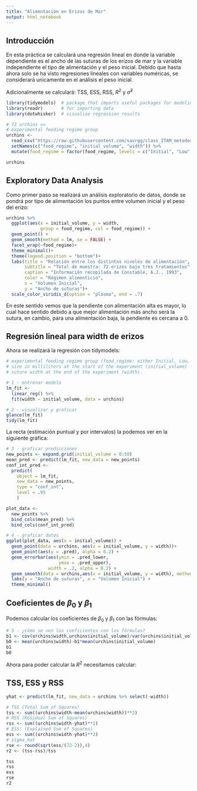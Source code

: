 ```yaml
---
title: "Alimentación en Erizos de Mar"
output: html_notebook
---
```


## Introducción
En esta práctica se calculará una regresión lineal en donde la variable dependiente es el ancho de las suturas de los erizos de mar y la variable independiente el tipo de alimentación y el peso inicial. Debido que hasta ahora solo se ha visto regresiones lineales con variables numéricas, se considerará unicamente en el análisis el peso inicial.

Adicionalmente se calculará: TSS, ESS, RSS, $R^2$ y $\hat{\sigma}^2$

```r
library(tidymodels)  # package that imports useful packages for modeling
library(readr)       # for importing data
library(dotwhisker)  # visualize regression results

# 72 urchins ==
# experimental feeding regime group
urchins <-
  read_csv("https://raw.githubusercontent.com/savrgg/class_ITAM_metodos/main/notas_r/urchins.csv") %>% 
  setNames(c("food_regime", "initial_volume", "width")) %>% 
  mutate(food_regime = factor(food_regime, levels = c("Initial", "Low", "High")))

urchins
```

## Exploratory Data Analysis

Como primer paso se realizará un análisis exploratorio de datos, donde se pondrá por tipo de alimentación los puntos entre volumen inicial y el peso del erizo: 

```r
urchins %>% 
  ggplot(aes(x = initial_volume, y = width, 
             group = food_regime, col = food_regime)) + 
  geom_point() + 
  geom_smooth(method = lm, se = FALSE) +
  facet_wrap(~food_regime)+
  theme_minimal()+
  theme(legend.position = "bottom")+
  labs(title = "Relación entre los distintos niveles de alimentación",
       subtitle = "Total de muestra: 72 erizos bajo tres tratamientos",
       caption = "Información recopilada de Constable, A.J., 1993",
       color = "Régimen alimenticio", 
       x = "Volumen Inicial",
       y = "Ancho de suturas")+
  scale_color_viridis_d(option = "plasma", end = .7)
```
En este sentido vemos que la pendiente con alimentación alta es mayor, lo cual hace sentido debido a que mejor alimentación más ancho será la sutura, en cambio, para una alimentación baja, la pendiente es cercana a 0. 

## Regresión lineal para width de erizos

Ahora se realizará la regresión con tidymodels: 

```r
# experimental feeding regime group (food_regime: either Initial, Low, or High),
# size in milliliters at the start of the experiment (initial_volume)
# suture width at the end of the experiment (width).

# 1 - entrenar modelo
lm_fit <- 
  linear_reg() %>% 
  fit(width ~ initial_volume, data = urchins)

# 2 - visualizar y graficar 
glance(lm_fit)
tidy(lm_fit)
```

La recta (estimación puntual y por intervalos) la podemos ver en la siguiente gráfica:

```r
# 3 - graficar predicciones
new_points <- expand.grid(initial_volume = 0:50)
mean_pred <- predict(lm_fit, new_data = new_points)
conf_int_pred <- 
  predict(
    object = lm_fit, 
    new_data = new_points, 
    type = "conf_int",
    level = .95
    )

plot_data <- 
  new_points %>% 
  bind_cols(mean_pred) %>% 
  bind_cols(conf_int_pred)

# 4 - graficar datos
ggplot(plot_data, aes(x = initial_volume)) + 
  geom_point(data = urchins, aes(x = initial_volume, y = width))+
  geom_point(aes(y = .pred), alpha = 0.2) + 
  geom_errorbar(aes(ymin = .pred_lower, 
                    ymax = .pred_upper),
                width = .2, alpha = 0.2) + 
  geom_smooth(data = urchins,aes(x = initial_volume, y = width), method = "lm")+
  labs(y = "Ancho de suturas", x = "Volumen Inicial") +
  theme_minimal()
```

## Coeficientes de $\beta_0$ y $\beta_1$

Podemos calcular los coeficientes de $\beta_0$ y $\beta_1$ con las fórmulas:
```r
# 5 - ¿cómo se ven los coeficientes con las fórmulas?
b1 <- cov(urchins$width,urchins$initial_volume)/var(urchins$initial_volume)
b0 <- mean(urchins$width)-b1*mean(urchins$initial_volume)
b1
b0
```

Ahora para poder calcular la $R^2$ necesitamos calcular:

## TSS, ESS y RSS

```r
yhat <- predict(lm_fit, new_data = urchins %>% select(-width))

# TSS (Total Sum of Squares)
tss <- sum((urchins$width-mean(urchins$width))**2)
# RSS (Residual Sum of Squares)
rss <- sum((urchins$width-yhat)**2)
# ESS: (Explained Sum of Squares) 
ess <- sum((urchins$width-yhat)**2)
# sigma_hat
rse <- round(sqrt(ess/(72-2)),4)
r2 <- (tss-rss)/tss

tss
rss
ess
rse
r2
```

